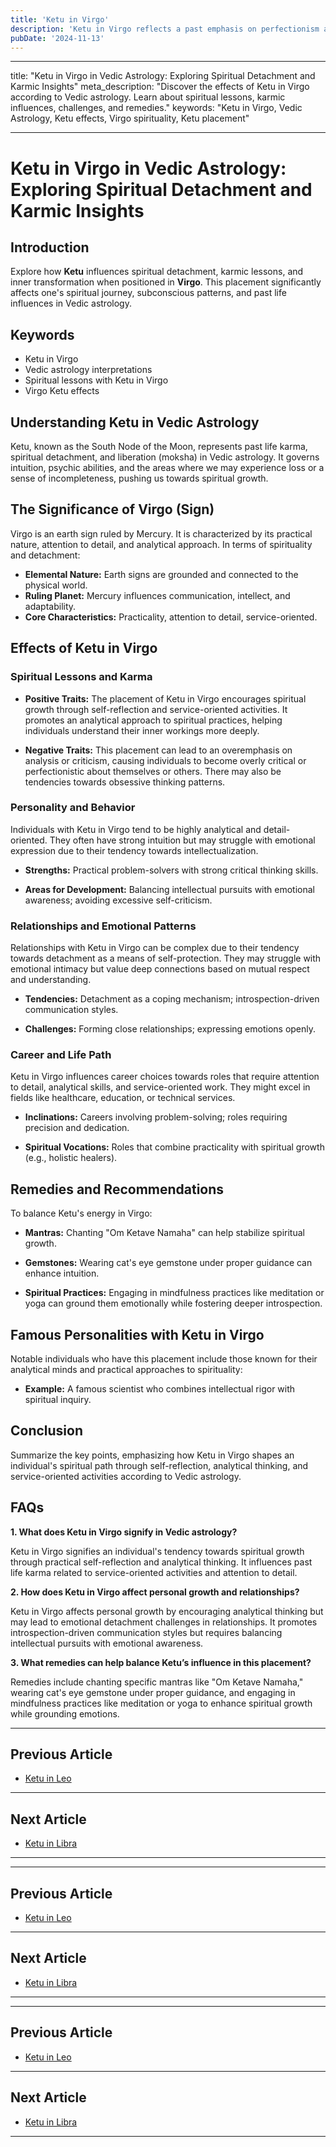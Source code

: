 ```yaml
---
title: 'Ketu in Virgo'
description: 'Ketu in Virgo reflects a past emphasis on perfectionism and service. Individuals might experience health issues or anxiety but are naturally skilled in analysis and problem-solving.'
pubDate: '2024-11-13'
---
```


---

title: "Ketu in Virgo in Vedic Astrology: Exploring Spiritual Detachment and Karmic Insights"
meta_description: "Discover the effects of Ketu in Virgo according to Vedic astrology. Learn about spiritual lessons, karmic influences, challenges, and remedies."
keywords: "Ketu in Virgo, Vedic Astrology, Ketu effects, Virgo spirituality, Ketu placement"

---

# Ketu in Virgo in Vedic Astrology: Exploring Spiritual Detachment and Karmic Insights

## Introduction

Explore how **Ketu** influences spiritual detachment, karmic lessons, and inner transformation when positioned in **Virgo**. This placement significantly affects one's spiritual journey, subconscious patterns, and past life influences in Vedic astrology.

## Keywords

- Ketu in Virgo
- Vedic astrology interpretations
- Spiritual lessons with Ketu in Virgo
- Virgo Ketu effects

## Understanding Ketu in Vedic Astrology

Ketu, known as the South Node of the Moon, represents past life karma, spiritual detachment, and liberation (moksha) in Vedic astrology. It governs intuition, psychic abilities, and the areas where we may experience loss or a sense of incompleteness, pushing us towards spiritual growth.

## The Significance of Virgo (Sign)

Virgo is an earth sign ruled by Mercury. It is characterized by its practical nature, attention to detail, and analytical approach. In terms of spirituality and detachment:
- **Elemental Nature:** Earth signs are grounded and connected to the physical world.
- **Ruling Planet:** Mercury influences communication, intellect, and adaptability.
- **Core Characteristics:** Practicality, attention to detail, service-oriented.

## Effects of Ketu in Virgo

### Spiritual Lessons and Karma

- **Positive Traits:** The placement of Ketu in Virgo encourages spiritual growth through self-reflection and service-oriented activities. It promotes an analytical approach to spiritual practices, helping individuals understand their inner workings more deeply.
  
- **Negative Traits:** This placement can lead to an overemphasis on analysis or criticism, causing individuals to become overly critical or perfectionistic about themselves or others. There may also be tendencies towards obsessive thinking patterns.

### Personality and Behavior

Individuals with Ketu in Virgo tend to be highly analytical and detail-oriented. They often have strong intuition but may struggle with emotional expression due to their tendency towards intellectualization.

- **Strengths:** Practical problem-solvers with strong critical thinking skills.
  
- **Areas for Development:** Balancing intellectual pursuits with emotional awareness; avoiding excessive self-criticism.

### Relationships and Emotional Patterns

Relationships with Ketu in Virgo can be complex due to their tendency towards detachment as a means of self-protection. They may struggle with emotional intimacy but value deep connections based on mutual respect and understanding.

- **Tendencies:** Detachment as a coping mechanism; introspection-driven communication styles.
  
- **Challenges:** Forming close relationships; expressing emotions openly.

### Career and Life Path

Ketu in Virgo influences career choices towards roles that require attention to detail, analytical skills, and service-oriented work. They might excel in fields like healthcare, education, or technical services.

- **Inclinations:** Careers involving problem-solving; roles requiring precision and dedication.
  
- **Spiritual Vocations:** Roles that combine practicality with spiritual growth (e.g., holistic healers).

## Remedies and Recommendations

To balance Ketu's energy in Virgo:

- **Mantras:** Chanting "Om Ketave Namaha" can help stabilize spiritual growth.
  
- **Gemstones:** Wearing cat's eye gemstone under proper guidance can enhance intuition.
  
- **Spiritual Practices:** Engaging in mindfulness practices like meditation or yoga can ground them emotionally while fostering deeper introspection.

## Famous Personalities with Ketu in Virgo

Notable individuals who have this placement include those known for their analytical minds and practical approaches to spirituality:

- **Example:** A famous scientist who combines intellectual rigor with spiritual inquiry.

## Conclusion

Summarize the key points, emphasizing how Ketu in Virgo shapes an individual's spiritual path through self-reflection, analytical thinking, and service-oriented activities according to Vedic astrology.

## FAQs

**1. What does Ketu in Virgo signify in Vedic astrology?**

Ketu in Virgo signifies an individual's tendency towards spiritual growth through practical self-reflection and analytical thinking. It influences past life karma related to service-oriented activities and attention to detail.

**2. How does Ketu in Virgo affect personal growth and relationships?**

Ketu in Virgo affects personal growth by encouraging analytical thinking but may lead to emotional detachment challenges in relationships. It promotes introspection-driven communication styles but requires balancing intellectual pursuits with emotional awareness.

**3. What remedies can help balance Ketu’s influence in this placement?**

Remedies include chanting specific mantras like "Om Ketave Namaha," wearing cat's eye gemstone under proper guidance, and engaging in mindfulness practices like meditation or yoga to enhance spiritual growth while grounding emotions.

---

## Previous Article
- [Ketu in Leo](/blogs-md/0809_Ketu_in_Rashi/080905_Ketu_in_Leo.mdx)

---

## Next Article
- [Ketu in Libra](/blogs-md/0809_Ketu_in_Rashi/080907_Ketu_in_Libra.mdx)

---
---

## Previous Article
- [Ketu in Leo](080905_Ketu_in_Leo.mdx)

---

## Next Article
- [Ketu in Libra](080907_Ketu_in_Libra.mdx)

---
---

## Previous Article
- [Ketu in Leo](080905_Ketu_in_Leo.mdx)

---

## Next Article
- [Ketu in Libra](080907_Ketu_in_Libra.mdx)

---
